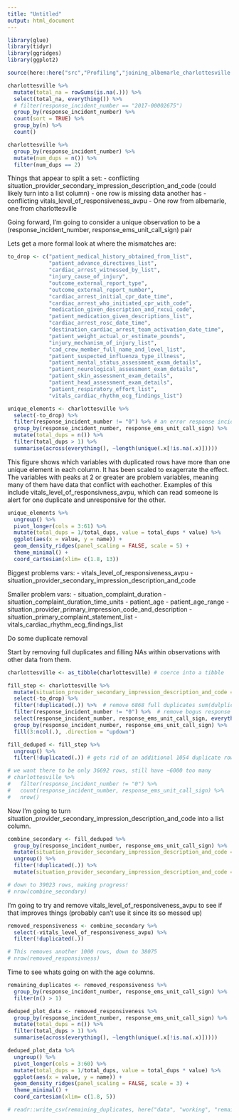```yaml
---
title: "Untitled"
output: html_document
---
```


```r
library(glue)
library(tidyr)
library(ggridges)
library(ggplot2)

source(here::here("src","Profiling","joining_albemarle_charlottesville.R"))
```

```r
charlottesville %>% 
  mutate(total_na = rowSums(is.na(.))) %>%
  select(total_na, everything()) %>% 
  # filter(response_incident_number == "2017-00002675")
  group_by(response_incident_number) %>%
  count(sort = TRUE) %>% 
  group_by(n) %>% 
  count()

charlottesville %>% 
  group_by(response_incident_number) %>%
  mutate(num_dups = n()) %>% 
  filter(num_dups == 2)
```

Things that appear to split a set:
  - conflicting situation_provider_secondary_impression_description_and_code (could likely turn into a list column)
  - one row is missing data another has
  - conflicting vitals_level_of_responsiveness_avpu
  - One row from albemarle, one from charlottesville
  
Going forward, I'm going to consider a unique observation to be a (response_incident_number, response_ems_unit_call_sign) pair
  
Lets get a more formal look at where the mismatches are:

```r
to_drop <- c("patient_medical_history_obtained_from_list", 
             "patient_advance_directives_list",
             "cardiac_arrest_witnessed_by_list",
             "injury_cause_of_injury",
             "outcome_external_report_type",
             "outcome_external_report_number",
             "cardiac_arrest_initial_cpr_date_time",
             "cardiac_arrest_who_initiated_cpr_with_code",
             "medication_given_description_and_rxcui_code",
             "patient_medication_given_descriptions_list",
             "cardiac_arrest_rosc_date_time",
             "destination_cardiac_arrest_team_activation_date_time",
             "patient_weight_actual_or_estimate_pounds",
             "injury_mechanism_of_injury_list",
             "cad_crew_member_full_name_and_level_list",
             "patient_suspected_influenza_type_illness",
             "patient_mental_status_assessment_exam_details",
             "patient_neurological_assessment_exam_details",
             "patient_skin_assessment_exam_details",
             "patient_head_assessment_exam_details",
             "patient_respiratory_effort_list",
             "vitals_cardiac_rhythm_ecg_findings_list")

unique_elements <- charlottesville %>% 
  select(-to_drop) %>% 
  filter(response_incident_number != "0") %>% # an error response incident number
  group_by(response_incident_number, response_ems_unit_call_sign) %>% 
  mutate(total_dups = n()) %>%
  filter(total_dups > 1) %>% 
  summarise(across(everything(), ~length(unique(.x[!is.na(.x)]))))
```

This figure shows which variables with duplicated rows have more than one unique element in each column. It has been scaled to exagerrate the effect. The variables with peaks at 2 or greater are problem variables, meaning many of them have data that conflict with eachother. Examples of this include vitals_level_of_responsivness_avpu, which can read someone is alert for one duplicate and unresponsive for the other. 
```r
unique_elements %>% 
  ungroup() %>% 
  pivot_longer(cols = 3:61) %>% 
  mutate(total_dups = 1/total_dups, value = total_dups * value) %>% 
  ggplot(aes(x = value, y = name)) +
  geom_density_ridges(panel_scaling = FALSE, scale = 5) +
  theme_minimal() +
  coord_cartesian(xlim= c(1.8, 13))
```

Biggest problems vars:
- vitals_level_of_responsiveness_avpu
- situation_provider_secondary_impression_description_and_code

Smaller problem vars:
- situation_complaint_duration
- situation_complaint_duration_time_units
- patient_age
- patient_age_range
- situation_provider_primary_impression_code_and_description
- situation_primary_complaint_statement_list
- vitals_cardiac_rhythm_ecg_findings_list


Do some duplicate removal

Start by removing full duplicates and filling NAs within observations with other data from them. 
```r
charlottesville <- as_tibble(charlottesville) # coerce into a tibble

fill_step <- charlottesville %>% 
  mutate(situation_provider_secondary_impression_description_and_code = ifelse(situation_provider_secondary_impression_description_and_code %in% c("Not Applicable", "Not Recorded"), NA, situation_provider_secondary_impression_description_and_code)) %>% 
  select(-to_drop) %>% 
  filter(!duplicated(.)) %>%  # remove 6868 full duplicates sum(dulplicated(select(charlottesvill, -to_drop)))
  filter(response_incident_number != "0") %>%  # remove bogus response incident number
  select(response_incident_number, response_ems_unit_call_sign, everything()) %>% 
  group_by(response_incident_number, response_ems_unit_call_sign) %>% 
  fill(3:ncol(.), .direction = "updown")

fill_deduped <- fill_step %>% 
  ungroup() %>% 
  filter(!duplicated(.)) # gets rid of an additional 1054 duplicate rows sum(duplicated(fill_step))

# we want there to be only 36692 rows, still have ~6000 too many
# charlottesville %>% 
#   filter(response_incident_number != "0") %>% 
#   count(response_incident_number, response_ems_unit_call_sign) %>% 
#   nrow()
```


Now I'm going to turn situation_provider_secondary_impression_description_and_code into a list column. 

```r
combine_secondary <- fill_deduped %>% 
  group_by(response_incident_number, response_ems_unit_call_sign) %>% 
  mutate(situation_provider_secondary_impression_description_and_code = paste0(unique(situation_provider_secondary_impression_description_and_code[!is.na(situation_provider_secondary_impression_description_and_code)]), collapse = "|")) %>% 
  ungroup() %>% 
  filter(!duplicated(.)) %>% 
  mutate(situation_provider_secondary_impression_description_and_code = ifelse(situation_provider_secondary_impression_description_and_code == "", NA, situation_provider_secondary_impression_description_and_code))

# down to 39023 rows, making progress!
# nrow(combine_secondary)


```

I'm going to try and remove vitals_level_of_responsiveness_avpu to see if that improves things (probably can't use it since its so messed up)

```r
removed_responsiveness <- combine_secondary %>% 
  select(-vitals_level_of_responsiveness_avpu) %>% 
  filter(!duplicated(.))

# This removes another 1000 rows, down to 38075
# nrow(removed_responsivness)
```

Time to see whats going on with the age columns. 

```r
remaining_duplicates <- removed_responsiveness %>% 
  group_by(response_incident_number, response_ems_unit_call_sign) %>% 
  filter(n() > 1)
```

```r
deduped_plot_data <- removed_responsiveness %>% 
  group_by(response_incident_number, response_ems_unit_call_sign) %>% 
  mutate(total_dups = n()) %>%
  filter(total_dups > 1) %>% 
  summarise(across(everything(), ~length(unique(.x[!is.na(.x)]))))
```

```r
deduped_plot_data %>% 
  ungroup() %>% 
  pivot_longer(cols = 3:60) %>% 
  mutate(total_dups = 1/total_dups, value = total_dups * value) %>% 
  ggplot(aes(x = value, y = name)) +
  geom_density_ridges(panel_scaling = FALSE, scale = 3) +
  theme_minimal() +
  coord_cartesian(xlim= c(1.8, 5))
```


```r
# readr::write_csv(remaining_duplicates, here("data", "working", "remaining_duplicates.csv"))
```




